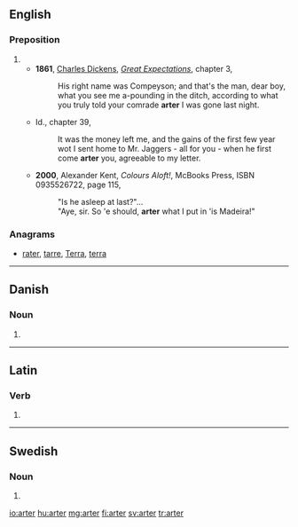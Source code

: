 ==English==

===Preposition===
{{en-prep}}

# {{eye dialect of|after}}
#* '''1861''', [[w:Charles Dickens|Charles Dickens]], ''[[w:Great Expectations|Great Expectations]]'', chapter 3,
#*: His right name was Compeyson; and that's the man, dear boy, what you see me a-pounding in the ditch, according to what you truly told your comrade '''arter''' I was gone last night.
#* Id., chapter 39,
#*: It was the money left me, and the gains of the first few year wot I sent home to Mr. Jaggers - all for you - when he first come '''arter''' you, agreeable to my letter.
#* '''2000''', Alexander Kent, ''Colours Aloft!'', McBooks Press, ISBN 0935526722, page 115,
#*: "Is he asleep at last?"...
#*: "Aye, sir. So 'e should, '''arter''' what I put in 'is Madeira!"

===Anagrams===
* [[rater#English|rater]], [[tarre#English|tarre]], [[Terra#English|Terra]], [[terra#English|terra]]

----

==Danish==

===Noun===
{{infl|da|noun form|g=c}}

# {{form of|plural indefinite|art|lang=da}}

----

==Latin==

===Verb===
{{la-verb-form|arter}}

# {{conjugation of|arto|artō|1|s|pres|pass|sub|lang=la}}

----

==Swedish==

===Noun===
{{infl|sv|noun form}}

# {{sv-noun-form-indef-pl|art}}

[[io:arter]]
[[hu:arter]]
[[mg:arter]]
[[fi:arter]]
[[sv:arter]]
[[tr:arter]]